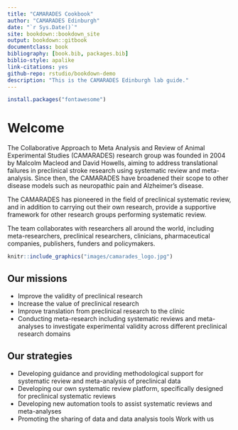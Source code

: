 ```yaml
--- 
title: "CAMARADES Cookbook"
author: "CAMARADES Edinburgh"
date: "`r Sys.Date()`"
site: bookdown::bookdown_site
output: bookdown::gitbook
documentclass: book
bibliography: [book.bib, packages.bib]
biblio-style: apalike
link-citations: yes
github-repo: rstudio/bookdown-demo
description: "This is the CAMARADES Edinburgh lab guide."
---
```

```r
install.packages("fontawesome")
```

# Welcome

The Collaborative Approach to Meta Analysis and Review of Animal Experimental Studies (CAMARADES) research group was founded in 2004 by Malcolm Macleod and David Howells, aiming to address translational failures in preclinical stroke research using systematic review and meta-analysis. Since then, the CAMARADES have broadened their scope to other disease models such as neuropathic pain and Alzheimer's disease.

The CAMARADES has pioneered in the field of preclinical systematic review, and in addition to carrying out their own research, provide a supportive framework for other research groups performing systematic review.

The team collaborates with researchers all around the world, including meta-researchers, preclinical researchers, clinicians, pharmaceutical companies, publishers, funders and policymakers.

```r
knitr::include_graphics("images/camarades_logo.jpg")
```

## Our missions
- Improve the validity of preclinical research  
- Increase the value of preclinical research  
- Improve translation from preclinical research to the clinic  
- Conducting meta-research including systematic reviews and meta-analyses to investigate experimental validity across different preclinical research domains  

## Our strategies
- Developing guidance and providing methodological support for systematic review and meta-analysis of preclinical data  
- Developing our own systematic review platform, specifically designed for preclinical systematic reviews
- Developing new automation tools to assist systematic reviews and meta-analyses 
- Promoting the sharing of data and data analysis tools 
Work with us


